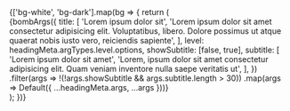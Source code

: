 
<Meta title="Hidden/Heading snapshot test" />

<div>
  {['bg-white', 'bg-dark'].map(bg => {
    return (
      <div
        class={bg + ' mt-3'}
        style={{
          padding: '1rem',
          display: 'flex',
          flexDirection: 'column',
          gap: '1rem',
        }}
      >
        {bombArgs({
          title: [
            'Lorem ipsum dolor sit',
            'Lorem ipsum dolor sit amet consectetur adipisicing elit. Voluptatibus, libero. Dolore possimus ut atque quaerat nobis iusto vero, reiciendis sapiente',
          ],
          level: headingMeta.argTypes.level.options,
          showSubtitle: [false, true],
          subtitle: [
            'Lorem ipsum dolor sit amet',
            'Lorem, ipsum dolor sit amet consectetur adipisicing elit. Quam veniam inventore nulla saepe veritatis ut',
          ],
        })
          .filter(args => !(!args.showSubtitle && args.subtitle.length > 30))
          .map(args => Default({ ...headingMeta.args, ...args }))}
      </div>
    );
  })}
</div>
